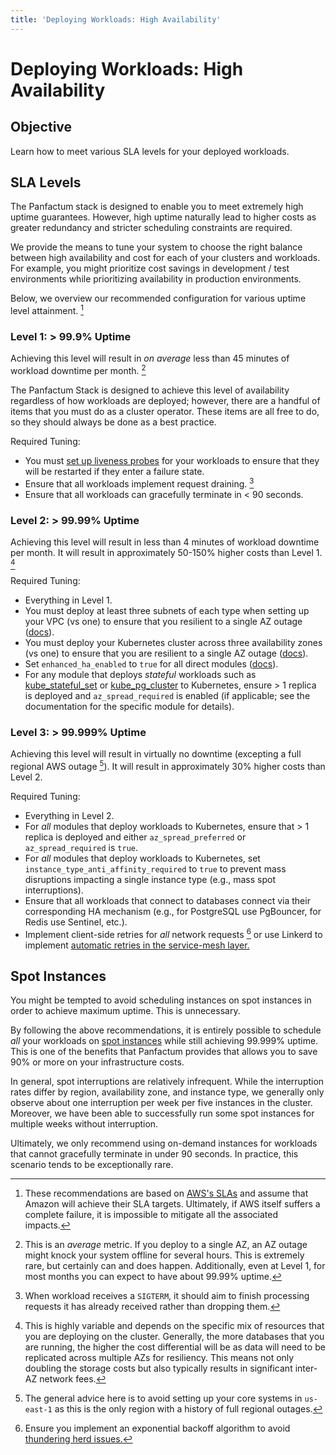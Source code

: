 ```yaml
---
title: 'Deploying Workloads: High Availability'
---
```


# Deploying Workloads: High Availability

## Objective

Learn how to meet various SLA levels for your deployed workloads.

## SLA Levels

The Panfactum stack is designed to enable you to meet extremely high uptime guarantees. However,
high uptime naturally lead to higher costs as greater redundancy and stricter scheduling constraints
are required.

We provide the means to tune your system to choose the right balance between high availability
and cost for each of your clusters and workloads. For example, you might prioritize cost savings
in development / test environments while prioritizing availability in production environments.

Below, we overview our recommended configuration for various uptime level attainment. [^1]

[^1]:
    These recommendations are based on [AWS's SLAs](https://aws.amazon.com/compute/sla) and assume that
    Amazon will achieve their SLA targets. Ultimately, if AWS itself suffers a complete failure, it is impossible to mitigate all
    the associated impacts.

### Level 1: > 99.9% Uptime

Achieving this level will result in _on average_ less than 45 minutes of workload downtime per month. [^7]

[^7]:
    This is an _average_ metric. If you deploy to a single AZ, an AZ outage might knock your system offline for several
    hours. This is extremely rare, but certainly can and does happen. Additionally, even at Level 1, for most months you can expect to have
    about 99.99% uptime.

The Panfactum Stack
is designed to achieve this level of availability regardless of how workloads are deployed; however,
there are a handful of items that you must do as a cluster operator. These items are all free to do, so they should
always be done as a best practice.

Required Tuning:

- You must [set up liveness probes](/docs/edge/guides/deploying-workloads/basics#liveness-and-readiness-probes) for your workloads to ensure that they will be restarted if they enter a failure state.
- Ensure that all workloads implement request draining. [^3]
- Ensure that all workloads can gracefully terminate in \< 90 seconds.

[^3]:
    When workload receives a `SIGTERM`, it should aim to finish processing requests it has already received rather
    than dropping them.

### Level 2: > 99.99% Uptime

Achieving this level will result in less than 4 minutes of workload downtime per month. It
will result in approximately 50-150% higher costs than Level 1. [^2]

[^2]:
    This is highly variable and depends on the specific mix of resources that you are deploying on the cluster. Generally,
    the more databases that you are running, the higher the cost differential will be as data will need to be replicated
    across multiple AZs for resiliency. This means not only doubling the storage costs but also typically results in
    significant inter-AZ network fees.

Required Tuning:

- Everything in Level 1.
- You must deploy at least three subnets of each type when setting up your VPC (vs one) to ensure that you resilient to a single AZ outage ([docs](docs/main/guides/bootstrapping/aws-networking#choose-your-cidr-blocks-and-subnets)).
- You must deploy your Kubernetes cluster across three availability zones (vs one) to ensure that you are resilient to a single AZ outage ([docs](/docs/edge/guides/bootstrapping/kubernetes-cluster#choose-node-subnets)).
- Set `enhanced_ha_enabled` to `true` for all direct modules ([docs](/docs/edge/reference/infrastructure-modules/overview#common-variables)).
- For any module that deploys _stateful_ workloads such as [kube_stateful_set](/docs/edge/reference/infrastructure-modules/submodule/kubernetes/kube_stateful_set) or [kube_pg_cluster](/docs/edge/reference/infrastructure-modules/submodule/kubernetes/kube_pg_cluster) to Kubernetes,
  ensure > 1 replica is deployed and `az_spread_required` is enabled (if applicable; see the documentation for the specific module for details).

### Level 3: > 99.999% Uptime

Achieving this level will result in virtually no downtime (excepting a full regional AWS outage [^4]). It will result in approximately 30% higher costs than Level 2.

[^4]:
    The general advice here is to avoid setting up your core systems in `us-east-1` as this is the only region with a history
    of full regional outages.

Required Tuning:

- Everything in Level 2.
- For _all_ modules that deploy workloads to Kubernetes, ensure that > 1 replica is deployed and either `az_spread_preferred` or
  `az_spread_required` is `true`.
- For _all_ modules that deploy workloads to Kubernetes, set `instance_type_anti_affinity_required` to `true` to prevent mass
  disruptions impacting a single instance type (e.g., mass spot interruptions).
- Ensure that all workloads that connect to databases connect via their corresponding HA mechanism (e.g., for PostgreSQL use PgBouncer, for
  Redis use Sentinel, etc.).
- Implement client-side retries for _all_ network requests [^5] or use Linkerd to implement [automatic retries in the service-mesh
  layer.](https://linkerd.io/2-edge/features/retries-and-timeouts/)

[^5]: Ensure you implement an exponential backoff algorithm to avoid [thundering herd issues.](https://en.wikipedia.org/wiki/Thundering_herd_problem)

## Spot Instances

You might be tempted to avoid scheduling instances on spot instances in order to achieve maximum uptime. This is unnecessary.

By following the above recommendations, it is entirely possible to schedule _all_ your workloads on [spot instances](https://aws.amazon.com/ec2/spot/)
while still achieving 99.999% uptime. This is one of the benefits that Panfactum provides that allows you to save 90% or more on your infrastructure
costs.

In general, spot interruptions are relatively infrequent. While the interruption rates differ by region, availability zone,
and instance type, we generally only observe about one interruption per week per five instances in the cluster. Moreover,
we have been able to successfully run some spot instances for multiple weeks without interruption.

Ultimately, we only recommend using on-demand instances for workloads that cannot gracefully terminate in under 90 seconds. In practice,
this scenario tends to be exceptionally rare.
